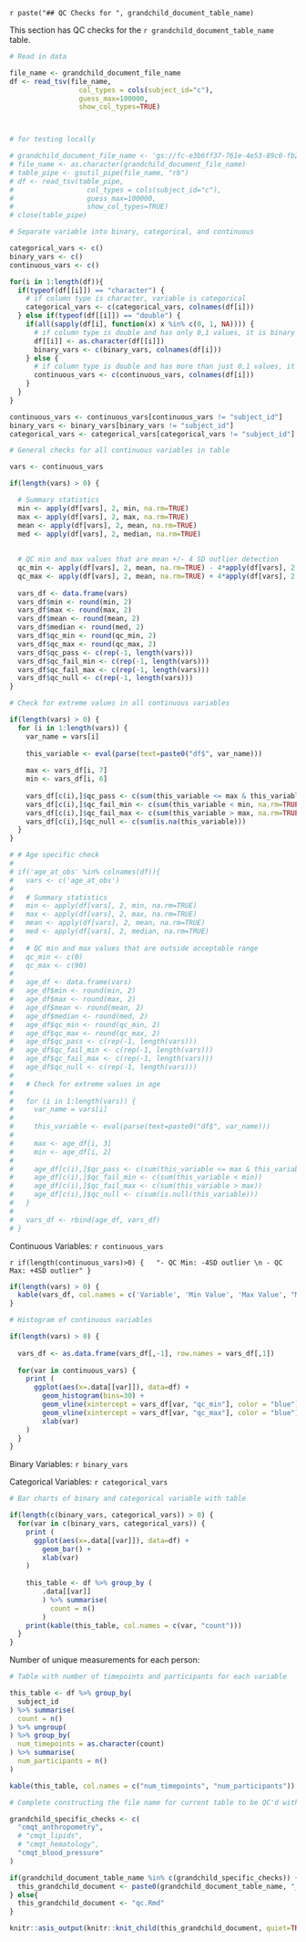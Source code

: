 `r paste("## QC Checks for ", grandchild_document_table_name)`

This section has QC checks for the `r grandchild_document_table_name` table. 

```r
# Read in data

file_name <- grandchild_document_file_name
df <- read_tsv(file_name,
                 col_types = cols(subject_id="c"),
                 guess_max=100000,
                 show_col_types=TRUE)



# for testing locally 

# grandchild_document_file_name <- 'gs://fc-e3b6ff37-761e-4e53-89c0-fb243b8bd8e5/test_data/population_descriptor.tsv'
# file_name <- as.character(grandchild_document_file_name)
# table_pipe <- gsutil_pipe(file_name, "rb")
# df <- read_tsv(table_pipe,
#                  col_types = cols(subject_id="c"),
#                  guess_max=100000,
#                  show_col_types=TRUE)
# close(table_pipe)
```

```r
# Separate variable into binary, categorical, and continuous 

categorical_vars <- c()
binary_vars <- c()
continuous_vars <- c()

for(i in 1:length(df)){
  if(typeof(df[[i]]) == "character") {
    # if column type is character, variable is categorical 
    categorical_vars <- c(categorical_vars, colnames(df[i]))
  } else if(typeof(df[[i]]) == "double") {
    if(all(sapply(df[i], function(x) x %in% c(0, 1, NA)))) { 
      # if column type is double and has only 0,1 values, it is binary 
      df[[i]] <- as.character(df[[i]])
      binary_vars <- c(binary_vars, colnames(df[i]))
    } else {
      # if column type is double and has more than just 0,1 values, it is continuous  
      continuous_vars <- c(continuous_vars, colnames(df[i]))
    }
  }
}

continuous_vars <- continuous_vars[continuous_vars != "subject_id"]
binary_vars <- binary_vars[binary_vars != "subject_id"]
categorical_vars <- categorical_vars[categorical_vars != "subject_id"]
```

```r
# General checks for all continuous variables in table 

vars <- continuous_vars

if(length(vars) > 0) {

  # Summary statistics 
  min <- apply(df[vars], 2, min, na.rm=TRUE)
  max <- apply(df[vars], 2, max, na.rm=TRUE)
  mean <- apply(df[vars], 2, mean, na.rm=TRUE)
  med <- apply(df[vars], 2, median, na.rm=TRUE)
  
  
  # QC min and max values that are mean +/- 4 SD outlier detection
  qc_min <- apply(df[vars], 2, mean, na.rm=TRUE) - 4*apply(df[vars], 2, sd, na.rm=TRUE)
  qc_max <- apply(df[vars], 2, mean, na.rm=TRUE) + 4*apply(df[vars], 2, sd, na.rm=TRUE)
  
  vars_df <- data.frame(vars)
  vars_df$min <- round(min, 2)
  vars_df$max <- round(max, 2)
  vars_df$mean <- round(mean, 2)
  vars_df$median <- round(med, 2)
  vars_df$qc_min <- round(qc_min, 2) 
  vars_df$qc_max <- round(qc_max, 2)
  vars_df$qc_pass <- c(rep(-1, length(vars)))
  vars_df$qc_fail_min <- c(rep(-1, length(vars)))
  vars_df$qc_fail_max <- c(rep(-1, length(vars)))
  vars_df$qc_null <- c(rep(-1, length(vars)))
}
```

```r
# Check for extreme values in all continuous variables 

if(length(vars) > 0) {
  for (i in 1:length(vars)) {
    var_name = vars[i]
    
    this_variable <- eval(parse(text=paste0("df$", var_name)))
    
    max <- vars_df[i, 7]
    min <- vars_df[i, 6]
    
    vars_df[c(i),]$qc_pass <- c(sum(this_variable <= max & this_variable >= min, na.rm=TRUE))
    vars_df[c(i),]$qc_fail_min <- c(sum(this_variable < min, na.rm=TRUE))
    vars_df[c(i),]$qc_fail_max <- c(sum(this_variable > max, na.rm=TRUE))
    vars_df[c(i),]$qc_null <- c(sum(is.na(this_variable)))
  }
}
```

```r
# # Age specific check 
# 
# if('age_at_obs' %in% colnames(df)){
#   vars <- c('age_at_obs')
#   
#   # Summary statistics 
#   min <- apply(df[vars], 2, min, na.rm=TRUE)
#   max <- apply(df[vars], 2, max, na.rm=TRUE)
#   mean <- apply(df[vars], 2, mean, na.rm=TRUE)
#   med <- apply(df[vars], 2, median, na.rm=TRUE)
#   
#   # QC min and max values that are outside acceptable range
#   qc_min <- c(0)
#   qc_max <- c(90)
#   
#   age_df <- data.frame(vars)
#   age_df$min <- round(min, 2)
#   age_df$max <- round(max, 2)
#   age_df$mean <- round(mean, 2)
#   age_df$median <- round(med, 2)
#   age_df$qc_min <- round(qc_min, 2) 
#   age_df$qc_max <- round(qc_max, 2)
#   age_df$qc_pass <- c(rep(-1, length(vars)))
#   age_df$qc_fail_min <- c(rep(-1, length(vars)))
#   age_df$qc_fail_max <- c(rep(-1, length(vars)))
#   age_df$qc_null <- c(rep(-1, length(vars)))
#   
#   # Check for extreme values in age
#   
#   for (i in 1:length(vars)) {
#     var_name = vars[i]
#     
#     this_variable <- eval(parse(text=paste0("df$", var_name)))
#     
#     max <- age_df[i, 3]
#     min <- age_df[i, 2]
#     
#     age_df[c(i),]$qc_pass <- c(sum(this_variable <= max & this_variable >= min))
#     age_df[c(i),]$qc_fail_min <- c(sum(this_variable < min))
#     age_df[c(i),]$qc_fail_max <- c(sum(this_variable > max))
#     age_df[c(i),]$qc_null <- c(sum(is.null(this_variable)))
#   }
#   
#   vars_df <- rbind(age_df, vars_df)
# }
```

Continuous Variables: `r continuous_vars`

`r if(length(continuous_vars)>0) {
  "- QC Min: -4SD outlier \n - QC Max: +4SD outlier"
}`

  
```r
if(length(vars) > 0) {
  kable(vars_df, col.names = c('Variable', 'Min Value', 'Max Value', "Mean", "Median", "QC Min", "QC Max", 'Pass QC', 'Fail QC Min', 'Fail QC Max', 'Null Values'))
}
```

```r
# Histogram of continuous variables 

if(length(vars) > 0) {
  
  vars_df <- as.data.frame(vars_df[,-1], row.names = vars_df[,1])
  
  for(var in continuous_vars) {
    print (
      ggplot(aes(x=.data[[var]]), data=df) +
        geom_histogram(bins=30) +
        geom_vline(xintercept = vars_df[var, "qc_min"], color = "blue") + 
        geom_vline(xintercept = vars_df[var, "qc_max"], color = "blue") + 
        xlab(var)
    )
  }
}
```

Binary Variables: `r binary_vars`

Categorical Variables: `r categorical_vars`

```r
# Bar charts of binary and categorical variable with table

if(length(c(binary_vars, categorical_vars)) > 0) {
  for(var in c(binary_vars, categorical_vars)) {
    print ( 
      ggplot(aes(x=.data[[var]]), data=df) +
        geom_bar() +
        xlab(var)
    ) 
    
    this_table <- df %>% group_by (
        .data[[var]] 
        ) %>% summarise(
          count = n()
        )
    print(kable(this_table, col.names = c(var, "count")))
  }
}
```

Number of unique measurements for each person: 

```r
# Table with number of timepoints and participants for each variable 

this_table <- df %>% group_by(
  subject_id
) %>% summarise(
  count = n()
) %>% ungroup(
) %>% group_by(
  num_timepoints = as.character(count)
) %>% summarise(
  num_participants = n()
)

kable(this_table, col.names = c("num_timepoints", "num_participants"))
```

```r
# Complete constructing the file name for current table to be QC'd with table-specific checks

grandchild_specific_checks <- c(
  "cmqt_anthropometry",
  # "cmqt_lipids",
  # "cmqt_hematology",
  "cmqt_blood_pressure"
)

if(grandchild_document_table_name %in% c(grandchild_specific_checks)) {
  this_grandchild_document <- paste0(grandchild_document_table_name, "_qc.Rmd")
} else{
  this_grandchild_document <- "qc.Rmd"
}
```

```r
knitr::asis_output(knitr::knit_child(this_grandchild_document, quiet=TRUE))
```
